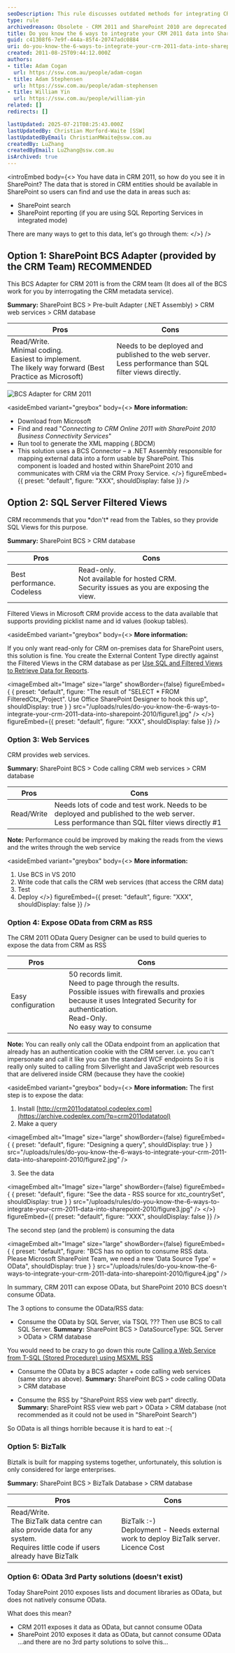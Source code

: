 ```yaml
---
seoDescription: This rule discusses outdated methods for integrating CRM 2011 data into SharePoint 2010, which are no longer relevant due to deprecated technologies and modern alternatives.
type: rule
archivedreason: Obsolete - CRM 2011 and SharePoint 2010 are deprecated technologies. See https://www.ssw.com.au/rules/rules-to-better-sharepoint/
title: Do you know the 6 ways to integrate your CRM 2011 data into SharePoint 2010?
guid: c41308f6-7e9f-444a-85f4-20747adc0884
uri: do-you-know-the-6-ways-to-integrate-your-crm-2011-data-into-sharepoint-2010
created: 2011-08-25T09:44:12.000Z
authors:
- title: Adam Cogan
  url: https://ssw.com.au/people/adam-cogan
- title: Adam Stephensen
  url: https://ssw.com.au/people/adam-stephensen
- title: William Yin
  url: https://ssw.com.au/people/william-yin
related: []
redirects: []

lastUpdated: 2025-07-21T08:25:43.000Z
lastUpdatedBy: Christian Morford-Waite [SSW]
lastUpdatedByEmail: ChristianMWaite@ssw.com.au
createdBy: LuZhang
createdByEmail: LuZhang@ssw.com.au
isArchived: true
---
```


<introEmbed
  body={<>
You have data in CRM 2011, so how do you see it in SharePoint? The data that is stored in CRM entities should be available in SharePoint so users can find and use the data in areas such as:

* SharePoint search
* SharePoint reporting (if you are using SQL Reporting Services in integrated mode)

There are many ways to get to this data, let's go through them:
  </>}
/>
## Option 1: SharePoint BCS Adapter (provided by the CRM Team) RECOMMENDED

This BCS Adapter for CRM 2011 is from the CRM team (It does all of the BCS work for you by interrogating the CRM metadata service).

**Summary:** SharePoint BCS &gt; Pre-built Adapter (.NET Assembly) &gt; CRM web services &gt; CRM database

| Pros | Cons |
| --- | --- |
| Read/Write. <br>Minimal coding. <br>Easiest to implement. <br>The likely way forward (Best Practice as Microsoft) | Needs to be deployed and published to the web server. <br> Less performance than SQL filter views directly. |

![BCS Adapter for CRM 2011](/uploads/rules/do-you-know-the-6-ways-to-integrate-your-crm-2011-data-into-sharepoint-2010/figure5.jpg)

<asideEmbed
  variant="greybox"
  body={<>
    **More information:**

* Download from Microsoft
* Find and read "*Connecting to CRM Online 2011 with SharePoint 2010 Business Connectivity Services*"
* Run tool to generate the XML mapping (.BDCM)
* This solution uses a BCS Connector – a .NET Assembly responsible for mapping external data into a form usable by SharePoint. This component is loaded and hosted within SharePoint 2010 and communicates with CRM via the CRM Proxy Service.
  </>}
  figureEmbed={{
    preset: "default",
    figure: "XXX",
    shouldDisplay: false
  }}
/>

## Option 2: SQL Server Filtered Views

CRM recommends that you \*don't\* read from the Tables, so they provide SQL Views for this purpose.

**Summary:** SharePoint BCS &gt; CRM database

| Pros | Cons |
| --- | --- |
| Best performance. <br>Codeless | Read-only.<br> Not available for hosted CRM. <br>Security issues as you are exposing the view. |

Filtered Views in Microsoft CRM provide access to the data available that supports providing picklist name and id values (lookup tables).

<asideEmbed
  variant="greybox"
  body={<>
    **More information:**

If you only want read-only for CRM on-premises data for SharePoint users, this solution is fine. You create the External Content Type directly against the Filtered Views in the CRM database as per [Use SQL and Filtered Views to Retrieve Data for Reports](https://docs.microsoft.com/en-us/previous-versions/dynamicscrm-2013/crm.6/gg328467(v=crm.6?WT.mc_id=DX-MVP-33518)?redirectedfrom=MSDN).


<imageEmbed
  alt="Image"
  size="large"
  showBorder={false}
  figureEmbed={ {
    preset: "default",
    figure: "The result of \"SELECT * FROM FilteredCtx_Project\". Use Office SharePoint Designer to hook this up",
    shouldDisplay: true
  } }
  src="/uploads/rules/do-you-know-the-6-ways-to-integrate-your-crm-2011-data-into-sharepoint-2010/figure1.jpg"
/>
  </>}
  figureEmbed={{
    preset: "default",
    figure: "XXX",
    shouldDisplay: false
  }}
/>

### Option 3: Web Services

CRM provides web services.

**Summary:** SharePoint BCS &gt; Code calling CRM web services &gt; CRM database

| Pros | Cons |
| --- | --- |
| Read/Write | Needs lots of code and test work. Needs to be deployed and published to the web server.<br> Less performance than SQL filter views directly #1 |

**Note:** Performance could be improved by making the reads from the views and the writes through the web service

<asideEmbed
  variant="greybox"
  body={<>
    **More information:**

1. Use BCS in VS 2010
2. Write code that calls the CRM web services (that access the CRM data)
3. Test
4. Deploy
  </>}
  figureEmbed={{
    preset: "default",
    figure: "XXX",
    shouldDisplay: false
  }}
/>

### Option 4: Expose OData from CRM as RSS

The CRM 2011 OData Query Designer can be used to build queries to expose the data from CRM as RSS

| Pros | Cons |
| --- | --- |
| Easy configuration | 50 records limit.<br> Need to page through the results.<br> Possible issues with firewalls and proxies because it uses Integrated Security for authentication.<br> Read-Only.<br> No easy way to consume |

**Note:** You can really only call the OData endpoint from an application that already has an authentication cookie with the CRM server.
i.e. you can't impersonate and call it like you can the standard WCF endpoints
So it is really only suited to calling from Silverlight and JavaScript web resources that are delivered inside CRM (because they have the cookie)

<asideEmbed
  variant="greybox"
  body={<>
    **More information:**
The first step is to expose the data:

1. Install [http://crm2011odatatool.codeplex.com](https://archive.codeplex.com/?p=crm2011odatatool)
2. Make a query

<imageEmbed
  alt="Image"
  size="large"
  showBorder={false}
  figureEmbed={ {
    preset: "default",
    figure: "Designing a query",
    shouldDisplay: true
  } }
  src="/uploads/rules/do-you-know-the-6-ways-to-integrate-your-crm-2011-data-into-sharepoint-2010/figure2.jpg"
/>

3. See the data

<imageEmbed
  alt="Image"
  size="large"
  showBorder={false}
  figureEmbed={ {
    preset: "default",
    figure: "See the data - RSS source for xtc_countrySet",
    shouldDisplay: true
  } }
  src="/uploads/rules/do-you-know-the-6-ways-to-integrate-your-crm-2011-data-into-sharepoint-2010/figure3.jpg"
/>
  </>}
  figureEmbed={{
    preset: "default",
    figure: "XXX",
    shouldDisplay: false
  }}
/>

The second step (and the problem) is consuming the data


<imageEmbed
  alt="Image"
  size="large"
  showBorder={false}
  figureEmbed={ {
    preset: "default",
    figure: "BCS has no option to consume RSS data. Please Microsoft SharePoint Team, we need a new 'Data Source Type' = OData",
    shouldDisplay: true
  } }
  src="/uploads/rules/do-you-know-the-6-ways-to-integrate-your-crm-2011-data-into-sharepoint-2010/figure4.jpg"
/>

In summary, CRM 2011 can expose OData, but SharePoint 2010 BCS doesn't consume OData.

The 3 options to consume the OData/RSS data:

* Consume the OData by SQL Server, via TSQL ??? Then use BCS to call SQL Server.
  **Summary:** SharePoint BCS &gt; DataSourceType: SQL Server &gt; OData &gt; CRM database

You would need to be crazy to go down this route [Calling a Web Service from T-SQL (Stored Procedure) using MSXML RSS](https://lejin2000.wordpress.com/2016/11/21/call-a-webservice-from-tsql-stored-procedure-using-msxml-by-vishal)

* Consume the OData by a BCS adapter + code calling web services (same story as above).
  **Summary:** SharePoint BCS &gt; code calling OData &gt; CRM database

* Consume the RSS by "SharePoint RSS view web part" directly.
  **Summary:** SharePoint RSS view web part &gt; OData &gt; CRM database
  (not recommended as it could not be used in "SharePoint Search")

So OData is all things horrible because it is hard to eat :-(

### Option 5: BizTalk

Biztalk is built for mapping systems together, unfortunately, this solution is only considered for large enterprises.

**Summary:** SharePoint BCS &gt; BizTalk Database &gt; CRM database

| Pros | Cons |
| --- | --- |
| Read/Write. <br> The BizTalk data centre can also provide data for any system. <br> Requires little code if users already have BizTalk | BizTalk :-) <br> Deployment - Needs external work to deploy BizTalk server. <br> Licence Cost |

### Option 6: OData 3rd Party solutions (doesn't exist)

Today SharePoint 2010 exposes lists and document libraries as OData, but does not natively consume OData.

What does this mean?

* CRM 2011 exposes it data as OData, but cannot consume OData
* SharePoint 2010 exposes it data as OData, but cannot consume OData
   ...and there are no 3rd party solutions to solve this...
